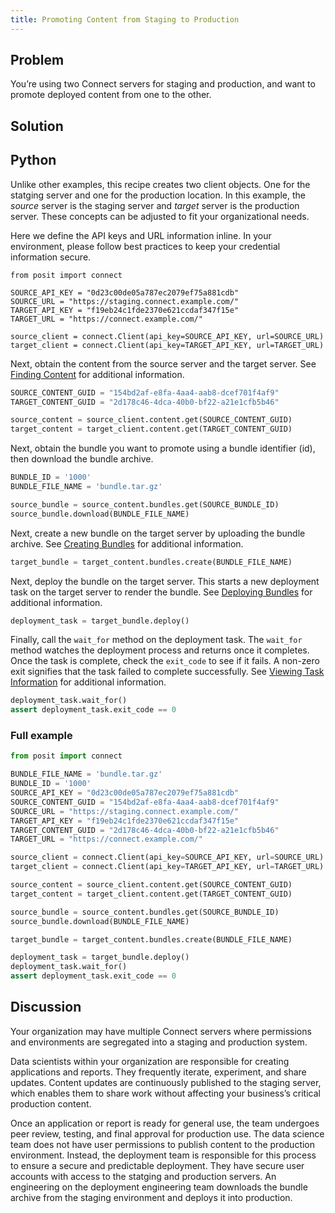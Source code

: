 ```yaml
---
title: Promoting Content from Staging to Production
---
```


## Problem

You’re using two Connect servers for staging and production, and want to promote deployed content from one to the other.

## Solution

:::{.panel-tabset group="language"}

## Python

Unlike other examples, this recipe creates two client objects. One for the statging server and one for the production location. In this example, the *source* server is the staging server and *target* server is the production server. These concepts can be adjusted to fit your organizational needs.

::: {.callout-warning}
Here we define the API keys and URL information inline. In your environment, please follow best practices to keep your credential information secure.
:::

```.python
from posit import connect

SOURCE_API_KEY = "0d23c00de05a787ec2079ef75a881cdb"
SOURCE_URL = "https://staging.connect.example.com/"
TARGET_API_KEY = "f19eb24c1fde2370e621ccdaf347f15e"
TARGET_URL = "https://connect.example.com/"

source_client = connect.Client(api_key=SOURCE_API_KEY, url=SOURCE_URL)
target_client = connect.Client(api_key=TARGET_API_KEY, url=TARGET_URL)
```

Next, obtain the content from the source server and the target server. See [Finding Content](../../04-content/05-finding-content) for additional information.

```python
SOURCE_CONTENT_GUID = "154bd2af-e8fa-4aa4-aab8-dcef701f4af9"
TARGET_CONTENT_GUID = "2d178c46-4dca-40b0-bf22-a21e1cfb5b46"

source_content = source_client.content.get(SOURCE_CONTENT_GUID)
target_content = target_client.content.get(TARGET_CONTENT_GUID)
```

Next, obtain the bundle you want to promote using a bundle identifier (id), then download the bundle archive.
<!-- See [Finding Bundles](../../07-bundles/02-finding-bundles) and [Downloading Bundles](../../07-bundles/06-downloading-bundles) for additional information. -->

```python
BUNDLE_ID = '1000'
BUNDLE_FILE_NAME = 'bundle.tar.gz'

source_bundle = source_content.bundles.get(SOURCE_BUNDLE_ID)
source_bundle.download(BUNDLE_FILE_NAME)
```

Next, create a new bundle on the target server by uploading the bundle archive. See [Creating Bundles](../../07-bundles/03-creating-bundles) for additional information.

```python
target_bundle = target_content.bundles.create(BUNDLE_FILE_NAME)
```

Next, deploy the bundle on the target server. This starts a new deployment task on the target server to render the bundle. See [Deploying Bundles](../../07-bundles/07-deploying-bundles) for additional information.

```python
deployment_task = target_bundle.deploy()
```

Finally, call the `wait_for` method on the deployment task. The `wait_for` method watches the deployment process and returns once it completes. Once the task is complete, check the `exit_code` to see if it fails. A non-zero exit signifies that the task failed to complete successfully. See [Viewing Task Information](../../08-tasks/01-viewing-task-information/) for additional information.

```python
deployment_task.wait_for()
assert deployment_task.exit_code == 0
```

### Full example

```python
from posit import connect

BUNDLE_FILE_NAME = 'bundle.tar.gz'
BUNDLE_ID = '1000'
SOURCE_API_KEY = "0d23c00de05a787ec2079ef75a881cdb"
SOURCE_CONTENT_GUID = "154bd2af-e8fa-4aa4-aab8-dcef701f4af9"
SOURCE_URL = "https://staging.connect.example.com/"
TARGET_API_KEY = "f19eb24c1fde2370e621ccdaf347f15e"
TARGET_CONTENT_GUID = "2d178c46-4dca-40b0-bf22-a21e1cfb5b46"
TARGET_URL = "https://connect.example.com/"

source_client = connect.Client(api_key=SOURCE_API_KEY, url=SOURCE_URL)
target_client = connect.Client(api_key=TARGET_API_KEY, url=TARGET_URL)

source_content = source_client.content.get(SOURCE_CONTENT_GUID)
target_content = target_client.content.get(TARGET_CONTENT_GUID)

source_bundle = source_content.bundles.get(SOURCE_BUNDLE_ID)
source_bundle.download(BUNDLE_FILE_NAME)

target_bundle = target_content.bundles.create(BUNDLE_FILE_NAME)

deployment_task = target_bundle.deploy()
deployment_task.wait_for()
assert deployment_task.exit_code == 0
```

<!--
## R

TODO 
-->

:::

## Discussion

Your organization may have multiple Connect servers where permissions and environments are segregated into a staging and production system.

Data scientists within your organization are responsible for creating applications and reports. They frequently iterate, experiment, and share updates. Content updates are continuously published to the staging server, which enables them to share work without affecting your business's critical production content.

Once an application or report is ready for general use, the team undergoes peer review, testing, and final approval for production use. The data science team does not have user permissions to publish content to the production environment. Instead, the deployment team is responsible for this process to ensure a secure and predictable deployment. They have secure user accounts with access to the statging and production servers. An engineering on the deployment engineering team downloads the bundle archive from the staging environment and deploys it into production.

